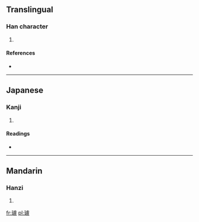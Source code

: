 ==Translingual==

===Han character===
{{Han char|rn=96|rad=玉|as=16|sn=20|four=|canj=一土卜心廿 (MGYPT)}}

# {{defn|Han|sort=玉16}}

====References====
* {{Han ref|kx=0745.120|dkj=21341|dj=1153.230|hdz=21145.160|uh=74D0|ud=29904}}

----

==Japanese==

===Kanji===
{{ja-kanji|grade=|rs=玉16}}

# {{defn|lang=ja|sort=玉16}}

====Readings====
* {{ja-readings|on=[[ろ]] (ro), [[る]] (ru)|kun=|nanori=}}

----

==Mandarin==

===Hanzi===
{{cmn-hanzi|pin=[[lú]] ([[lu2]])|wg=lu<sup>2</sup>}}

# {{defn|lang=cmn|sort=玉16}}

[[fr:瓐]]
[[pl:瓐]]